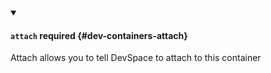 


<details className="config-field" data-expandable="true" open>
<summary>

#### `attach` <span className="config-field-required" data-required="false">required</span> <span className="config-field-type"></span> <span className="config-field-default"></span> <span className="config-field-enum"></span> {#dev-containers-attach}

Attach allows you to tell DevSpace to attach to this container

</summary>

<PartialAttachreference />


</details>
